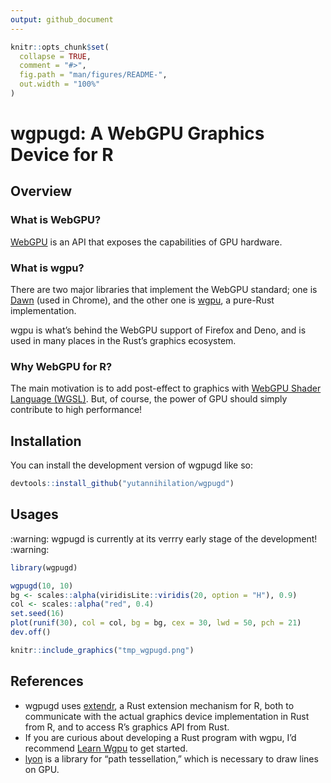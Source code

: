 ```yaml
---
output: github_document
---
```


<!-- README.md is generated from README.Rmd. Please edit that file -->

```r
knitr::opts_chunk$set(
  collapse = TRUE,
  comment = "#>",
  fig.path = "man/figures/README-",
  out.width = "100%"
)
```

# wgpugd: A WebGPU Graphics Device for R

<!-- badges: start -->
<!-- badges: end -->

## Overview

### What is WebGPU?

[WebGPU](https://www.w3.org/TR/webgpu/) is an API that exposes the capabilities of GPU hardware.

### What is wgpu?

There are two major libraries that implement the WebGPU standard; one is [Dawn](https://dawn.googlesource.com/dawn) (used in Chrome),
and the other one is [wgpu](https://wgpu.rs/), a pure-Rust implementation.

wgpu is what's behind the WebGPU support of Firefox and Deno, and is used in many
places in the Rust's graphics ecosystem.

### Why WebGPU for R?

The main motivation is to add post-effect to graphics with [WebGPU Shader Language (WGSL)](https://www.w3.org/TR/WGSL/>).
But, of course, the power of GPU should simply contribute to high performance!

## Installation

You can install the development version of wgpugd like so:

``` r
devtools::install_github("yutannihilation/wgpugd")
```

## Usages

:warning: wgpugd is currently at its verrry early stage of the development! :warning:

```r
library(wgpugd)

wgpugd(10, 10)
bg <- scales::alpha(viridisLite::viridis(20, option = "H"), 0.9)
col <- scales::alpha("red", 0.4)
set.seed(16)
plot(runif(30), col = col, bg = bg, cex = 30, lwd = 50, pch = 21)
dev.off()

knitr::include_graphics("tmp_wgpugd.png")
```


## References

* wgpugd uses [extendr](https://extendr.github.io/), a Rust extension mechanism for R, both to communicate with the actual graphics device implementation in Rust from R, and to access R's graphics API from Rust.
* If you are curious about developing a Rust program with wgpu, I'd recommend [Learn Wgpu](https://sotrh.github.io/learn-wgpu/) to get started.
* [lyon](https://github.com/nical/lyon) is a library for "path tessellation," which is necessary to draw lines on GPU.

